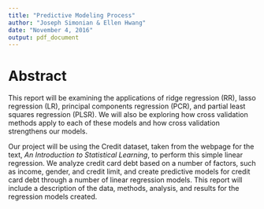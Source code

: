 ```yaml
---
title: "Predictive Modeling Process"
author: "Joseph Simonian & Ellen Hwang"
date: "November 4, 2016"
output: pdf_document
---
```


# Abstract

This report will be examining the applications of ridge regression (RR), lasso regression (LR), principal components regression (PCR), and partial least squares regression (PLSR). We will also be exploring how cross validation methods apply to each of these models and how cross validation strengthens our models.

Our project will be using the Credit dataset, taken from the webpage for the text, *An Introduction to Statistical Learning*, to perform this simple linear regression. We analyze credit card debt based on a number of factors, such as income, gender, and credit limit, and create predictive models for credit card debt through a number of linear regression models. This report will include a description of the data, methods, analysis, and results for the regression models created.
